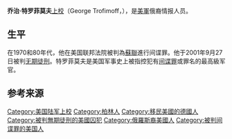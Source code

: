 {{Multiple issues|
{{Expand language|1=en|time=2020-10-03T01:41:35+00:00}}
{{Unreferenced|time=2020-10-03T01:41:35+00:00}}
{{Rough translation|time=2020-10-03T01:41:35+00:00}}
}}
{{各地中文名|中国=喬治·特羅費莫夫|香港=喬治·佐菲莫夫|臺灣=}}
'''乔治·特罗菲莫夫'''[[上校|上校]]（George Trofimoff，{{bd|1927年|3月9日|2014年|9月19日|catIdx=Trofimoff}}），是[[美軍|美軍]]俄裔情报人员。

==生平==
在1970和80年代，他在美国联邦法院被判為[[蘇聯|蘇聯]]進行间谍罪。他于2001年9月27日被判[[無期徒刑|无期徒刑]]。特罗菲莫夫是美国军事史上被指控犯有[[美国1917年间谍法|间谍罪]]或罪名的最高級军官。

==参考来源==
{{reflist}}

{{苏联间谍}}
{{Authority control}}
{{DEFAULTSORT: Trofimoff, George}}
[[Category:美国陆军上校|Category:美国陆军上校]]
[[Category:柏林人|Category:柏林人]]
[[Category:移民美國的德國人|Category:移民美國的德國人]]
[[Category:被判無期徒刑的美國囚犯|Category:被判無期徒刑的美國囚犯]]
[[Category:俄羅斯裔美國人|Category:俄羅斯裔美國人]]
[[Category:被判间谍罪的美国人|Category:被判间谍罪的美国人]]
{{US-bio-stub}}